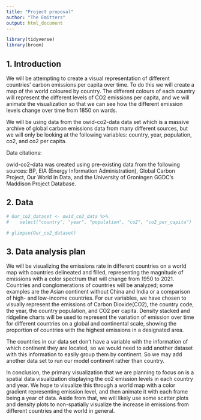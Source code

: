 ```yaml
---
title: "Project proposal"
author: "The Emitters"
output: html_document
--- 
```


```r
library(tidyverse)
library(broom)
```

## 1. Introduction

We will be attempting to create a visual representation of different countries' carbon emissions per capita over time. To do this we will create a map of the world coloured by country. The different colours of each country will represent the different levels of CO2 emissions per capita, and we will animate the visualization so that we can see how the different emission levels change over time from 1850 on wards.

We will be using data from the owid-co2-data data set which is a massive archive of global carbon emissions data from many different sources, but we will only be looking at the following variables: country, year, population, co2, and co2 per capita.

Data citations:

owid-co2-data was created using pre-existing data from the following sources: 
BP, EIA (Energy Information Administration), Global Carbon Project, Our World In Data, and the University of Groningen GGDC's Maddison Project Database.


## 2. Data

```r
# Our_co2_dataset <- owid_co2_data %>%
#    select("country", "year", "population", "co2", "co2_per_capita")
```
```r
# glimpse(Our_co2_dataset)
```

## 3. Data analysis plan

We will be visualizing the emissions rate in different countries on a world map with countries delineated and filled, representing the magnitude of emissions with a color spectrum that will change from 1950 to 2021. Countries and conglomerations of countries will be analyzed; some examples are the Asian continent without China and India or a comparison of high- and low-income countries. For our variables, we have chosen to visually represent the emissions of Carbon Dioxide(CO2), the country code, the year, the country population, and CO2 per capita. Density stacked and ridgeline charts will be used to represent the variation of emission over time for different countries on a global and continental scale, showing the proportion of countries with the highest emissions in a designated area. 

The countries in our data set don’t have a variable with the information of which continent they are located, so we would need to add another dataset with this information to easily group them by continent. So we may add another data set to run our model continent rather than country.

In conclusion, the primary visualization that we are planning to focus on is a spatial data visualization displaying the co2 emission levels in each country and year. We hope to visualize this through a world map with a color gradient representing emission level, and then animate it with each frame being a year of data. Aside from that, we will likely use some scatter plots and density plots to non-spatially visualize the increase in emissions from different countries and the world in general.